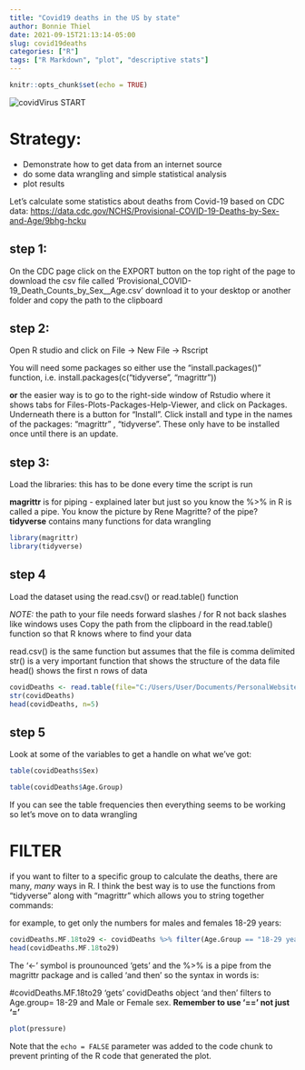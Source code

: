 ```yaml
---
title: "Covid19 deaths in the US by state"
author: Bonnie Thiel
date: 2021-09-15T21:13:14-05:00
slug: covid19deaths
categories: ["R"]
tags: ["R Markdown", "plot", "descriptive stats"]
---
```


```r
knitr::opts_chunk$set(echo = TRUE)
```
![covidVirus](/post/covidVirus.jpg)
START

# Strategy: 
  - Demonstrate how to get data from an internet source 
  - do some data wrangling and simple statistical analysis 
  - plot results


Let's calculate some statistics about deaths from Covid-19 based on CDC data:
<https://data.cdc.gov/NCHS/Provisional-COVID-19-Deaths-by-Sex-and-Age/9bhg-hcku>

## step 1:
On the CDC page click on the EXPORT button on the top right of the page to download the csv file called 'Provisional_COVID-19_Death_Counts_by_Sex__Age.csv'
download it to your desktop or another folder and copy the path to the clipboard

## step 2:
Open R studio and click on File -> New File -> Rscript 

You will need some packages so either use the "install.packages()" function, i.e. install.packages(c("tidyverse", "magrittr"))

**or** the easier way is to go to the right-side window of Rstudio where it shows tabs for Files-Plots-Packages-Help-Viewer, and click on Packages. 
Underneath there is a button for "Install". Click install and type in the names of the packages: "magrittr" , "tidyverse". These only have to be installed once until there is an update.

## step 3:
Load the libraries: this has to be done every time the script is run

**magrittr** is for piping - explained later but just so you know the %>% in R is called a pipe. You know the picture by Rene Magritte? of the pipe? 
**tidyverse** contains many functions for data wrangling

```r
library(magrittr) 
library(tidyverse) 
```

## step 4 
Load the dataset using the read.csv() or read.table() function

*NOTE:* the path to your file needs forward slashes / for R not back slashes like windows uses
Copy the path from the clipboard in the read.table() function so that R knows where to find your data

read.csv() is the same function but assumes that the file is comma delimited
str() is a very important function that shows the structure of the data file
head() shows the first n rows of data

```r
covidDeaths <- read.table(file="C:/Users/User/Documents/PersonalWebsite/bonniethiel/content/post/Covid19-deaths/Provisional_COVID-19_Deaths_by_Sex_and_Age.csv", sep=",", header=TRUE) 
str(covidDeaths)
head(covidDeaths, n=5)
```


## step 5 

Look at some of the variables to get a handle on what we've got:
```r
table(covidDeaths$Sex) 
```

```r
table(covidDeaths$Age.Group) 
```

If you can see the table frequencies then everything seems to be working so let's move on to data wrangling


# FILTER 
if you want to filter to a specific group to calculate the deaths, there are many, *many* ways in R. I think the best way is to use the functions from "tidyverse" along with "magrittr" which allows you to string together commands:

for example, to get only the numbers for males and females 18-29 years:
```r
covidDeaths.MF.18to29 <- covidDeaths %>% filter(Age.Group == "18-29 years" & Sex %in% (c("Male", "Female")))
head(covidDeaths.MF.18to29)
```

The '<-' symbol is prounounced 'gets' and the %>% is a pipe from the magrittr package and is called 'and then' so the syntax in words is:

#covidDeaths.MF.18to29 'gets' covidDeaths object 'and then' filters to Age.group= 18-29 and Male or Female sex. **Remember to use '==' not just '='**

```r
plot(pressure)
```

Note that the `echo = FALSE` parameter was added to the code chunk to prevent printing of the R code that generated the plot.
